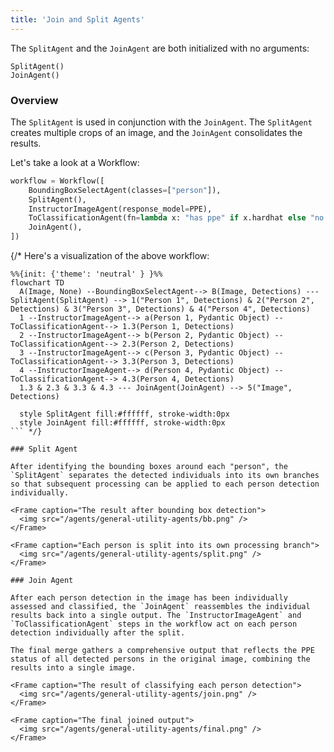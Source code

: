 ```yaml
---
title: 'Join and Split Agents'
---
```


The `SplitAgent` and the `JoinAgent` are both initialized with no arguments: 

```
SplitAgent()
JoinAgent()
```

### Overview

The `SplitAgent` is used in conjunction with the `JoinAgent`. The `SplitAgent` creates multiple crops of an image, and the `JoinAgent` consolidates the results.

Let's take a look at a Workflow:

```python example_1.py
workflow = Workflow([
    BoundingBoxSelectAgent(classes=["person"]),
    SplitAgent(),
    InstructorImageAgent(response_model=PPE),
    ToClassificationAgent(fn=lambda x: "has ppe" if x.hardhat else "no ppe"),
    JoinAgent(),
])
```
{/* 
Here's a visualization of the above workflow:

```mermaid
%%{init: {'theme': 'neutral' } }%%
flowchart TD
  A(Image, None) --BoundingBoxSelectAgent--> B(Image, Detections) --- SplitAgent(SplitAgent) --> 1("Person 1", Detections) & 2("Person 2", Detections) & 3("Person 3", Detections) & 4("Person 4", Detections)
  1 --InstructorImageAgent--> a(Person 1, Pydantic Object) --ToClassificationAgent--> 1.3(Person 1, Detections)
  2 --InstructorImageAgent--> b(Person 2, Pydantic Object) --ToClassificationAgent--> 2.3(Person 2, Detections)
  3 --InstructorImageAgent--> c(Person 3, Pydantic Object) --ToClassificationAgent--> 3.3(Person 3, Detections)
  4 --InstructorImageAgent--> d(Person 4, Pydantic Object) --ToClassificationAgent--> 4.3(Person 4, Detections)
  1.3 & 2.3 & 3.3 & 4.3 --- JoinAgent(JoinAgent) --> 5("Image", Detections)

  style SplitAgent fill:#ffffff, stroke-width:0px
  style JoinAgent fill:#ffffff, stroke-width:0px
``` */}

### Split Agent

After identifying the bounding boxes around each "person", the `SplitAgent` separates the detected individuals into its own branches so that subsequent processing can be applied to each person detection individually.

<Frame caption="The result after bounding box detection">
  <img src="/agents/general-utility-agents/bb.png" />
</Frame>

<Frame caption="Each person is split into its own processing branch">
  <img src="/agents/general-utility-agents/split.png" />
</Frame>

### Join Agent

After each person detection in the image has been individually assessed and classified, the `JoinAgent` reassembles the individual results back into a single output. The `InstructorImageAgent` and `ToClassificationAgent` steps in the workflow act on each person detection individually after the split.

The final merge gathers a comprehensive output that reflects the PPE status of all detected persons in the original image, combining the results into a single image.

<Frame caption="The result of classifying each person detection">
  <img src="/agents/general-utility-agents/join.png" />
</Frame>

<Frame caption="The final joined output">
  <img src="/agents/general-utility-agents/final.png" />
</Frame>